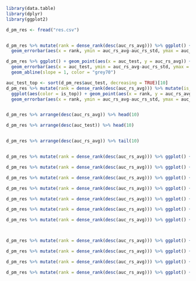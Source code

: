 ```r

library(data.table)
library(dplyr)
library(ggplot2)

d_pm_res <- fread("res.csv")


d_pm_res %>% mutate(rank = dense_rank(desc(auc_rs_avg))) %>% ggplot() + geom_point(aes(x = rank, y = auc_rs_avg)) +
  geom_errorbar(aes(x = rank, ymin = auc_rs_avg-auc_rs_std, ymax = auc_rs_avg+auc_rs_std), width = 1)

d_pm_res %>% ggplot() + geom_point(aes(x = auc_test, y = auc_rs_avg)) +
  geom_errorbar(aes(x = auc_test, ymin = auc_rs_avg-auc_rs_std, ymax = auc_rs_avg+auc_rs_std), width = 0.0003) +
  geom_abline(slope = 1, color = "grey70")

auc_test_top <- sort(d_pm_res$auc_test, decreasing = TRUE)[10]
d_pm_res %>% mutate(rank = dense_rank(desc(auc_rs_avg))) %>% mutate(is_top = auc_test>=auc_test_top) %>% 
  ggplot(aes(color = is_top)) + geom_point(aes(x = rank, y = auc_rs_avg)) +
  geom_errorbar(aes(x = rank, ymin = auc_rs_avg-auc_rs_std, ymax = auc_rs_avg+auc_rs_std), width = 0.3)


d_pm_res %>% arrange(desc(auc_rs_avg)) %>% head(10)

d_pm_res %>% arrange(desc(auc_test)) %>% head(10)


d_pm_res %>% arrange(desc(auc_rs_avg)) %>% tail(10)


d_pm_res %>% mutate(rank = dense_rank(desc(auc_rs_avg))) %>% ggplot() + geom_point(aes(x = rank, y = num_leaves)) + scale_y_log10()

d_pm_res %>% mutate(rank = dense_rank(desc(auc_rs_avg))) %>% ggplot() + geom_point(aes(x = rank, y = learning_rate)) + scale_y_log10()

d_pm_res %>% mutate(rank = dense_rank(desc(auc_rs_avg))) %>% ggplot() + geom_point(aes(x = rank, y = min_data_in_leaf)) + scale_y_log10()

d_pm_res %>% mutate(rank = dense_rank(desc(auc_rs_avg))) %>% ggplot() + geom_point(aes(x = rank, y = feature_fraction)) 

d_pm_res %>% mutate(rank = dense_rank(desc(auc_rs_avg))) %>% ggplot() + geom_point(aes(x = rank, y = bagging_fraction)) 

d_pm_res %>% mutate(rank = dense_rank(desc(auc_rs_avg))) %>% ggplot() + geom_point(aes(x = rank, y = lambda_l1)) 

d_pm_res %>% mutate(rank = dense_rank(desc(auc_rs_avg))) %>% ggplot() + geom_point(aes(x = rank, y = lambda_l2)) 



d_pm_res %>% mutate(rank = dense_rank(desc(auc_rs_avg))) %>% ggplot() + geom_point(aes(x = rank, y = ntrees))

d_pm_res %>% mutate(rank = dense_rank(desc(auc_rs_avg))) %>% ggplot() + geom_point(aes(x = rank, y = ntrees)) + scale_y_log10(breaks=c(30,100,300,1000,3000))

d_pm_res %>% mutate(rank = dense_rank(desc(auc_rs_avg))) %>% ggplot() + geom_point(aes(x = rank, y = runtm)) 

d_pm_res %>% mutate(rank = dense_rank(desc(auc_rs_avg))) %>% ggplot() + geom_point(aes(x = rank, y = runtm)) + scale_y_log10(breaks=c(1,3,10,30,100))

```